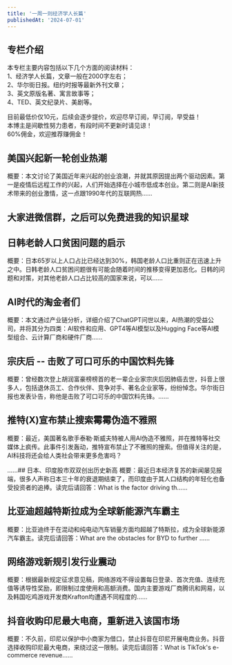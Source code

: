 ```yaml
---
title: '一周一则经济学人长篇'
publishedAt: '2024-07-01'
---
```


## 专栏介绍

本专栏主要内容包括以下几个方面的阅读材料：  
1、经济学人长篇，文章一般在2000字左右；  
2、华尔街日报。纽约时报等最新外刊文章；  
3、英文原版名著、寓言故事等；  
4、TED、英文纪录片、美剧等。  
  
目前最低价仅10元，后续会逐步提价，欢迎尽早订阅，早订阅，早受益！  
本博主是间歇性努力患者，有段时间不更新时请见谅！  
60%佣金，欢迎推荐赚佣金！

## 美国兴起新一轮创业热潮
概要：本文讨论了美国近年来兴起的创业浪潮，并就其原因提出两个驱动因素。第一是疫情后远程工作的兴起，人们开始选择在小城市低成本创业。第二则是AI新技术带来的创业激情，这一点跟1990年代的互联网热......

## 大家进微信群，之后可以免费进我的知识星球
## 日韩老龄人口贫困问题的启示
概要：日本65岁以上人口占比已经达到30%，韩国老龄人口比重则正在迅速上升之中。日韩老龄人口贫困问题很有可能会随着时间的推移变得更加恶化。日韩的问题和对策，对其他老龄人口占比较高的国家来说，可以......

## AI时代的淘金者们
概要：本文通过产业链分析，详细介绍了ChatGPT问世以来，AI热潮的受益公司，并将其分为四类：AI软件和应用、GPT4等AI模型以及Hugging Face等AI模型组合、云计算厂商和硬件厂商......

## 宗庆后 -- 击败了可口可乐的中国饮料先锋
概要：曾经数次登上胡润富豪榜榜首的老一辈企业家宗庆后因肺癌去世，抖音上很多人，包括退休员工、合作伙伴、竞争对手、著名企业家等，纷纷悼念。华尔街日报也发表讣告，称他是击败了可口可乐的中国饮料先锋。......

## 推特(X)宣布禁止搜索霉霉伪造不雅照
概要：最近，美国著名歌手泰勒·斯威夫特被人用AI伪造不雅照，并在推特等社交媒体上疯传。此事件引发轰动，推特宣布禁止了不雅照的搜索。但值得关注的是，AI科技将还会给人类社会带来更多危害吗？

......## 日本、印度股市双双创出历史新高
概要：最近日本经济复苏的新闻屡见报端，很多人声称日本三十年的衰退期结束了，而印度由于其人口结构的年轻化也备受投资者的追捧。读完后请回答：What is the factor driving th......

## 比亚迪超越特斯拉成为全球新能源汽车霸主
概要：比亚迪终于在混动和纯电动汽车销量方面均超越了特斯拉，成为全球新能源汽车霸主。读完后请回答：What are the obstacles for BYD to further ......

## 网络游戏新规引发行业震动
概要：根据最新规定征求意见稿，网络游戏不得设置每日登录、首次充值、连续充值等诱导性奖励，即限制过度使用和高额消费。国内主要游戏厂商腾讯和网易，以及韩国吃鸡游戏开发商Krafton均遭遇不同程度的......

## 抖音收购印尼最大电商，重新进入该国市场
概要：不久前，印尼以保护中小商家为借口，禁止抖音在印尼开展电商业务。抖音选择收购印尼最大电商，来绕过这一限制。读完后请回答：What is TikTok's e-commerce revenue......

